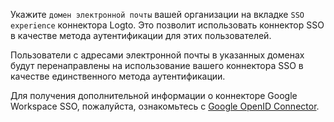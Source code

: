 Укажите `домен электронной почты` вашей организации на вкладке `SSO experience` коннектора Logto. Это позволит использовать коннектор SSO в качестве метода аутентификации для этих пользователей.

Пользователи с адресами электронной почты в указанных доменах будут перенаправлены на использование вашего коннектора SSO в качестве единственного метода аутентификации.

Для получения дополнительной информации о коннекторе Google Workspace SSO, пожалуйста, ознакомьтесь с [Google OpenID Connector](https://developers.google.com/identity/openid-connect/openid-connect).
